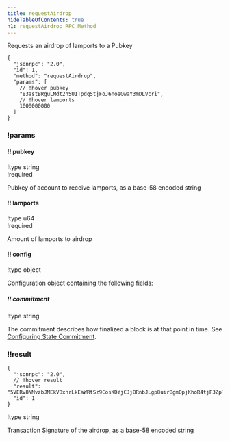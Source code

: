 ```yaml
---
title: requestAirdrop
hideTableOfContents: true
h1: requestAirdrop RPC Method
---
```


Requests an airdrop of lamports to a Pubkey

<APIMethod>

```jsonc !!request with-client
{
  "jsonrpc": "2.0",
  "id": 1,
  "method": "requestAirdrop",
  "params": [
    // !hover pubkey
    "83astBRguLMdt2h5U1Tpdq5tjFoJ6noeGwaY3mDLVcri",
    // !hover lamports
    1000000000
  ]
}
```

### !params

#### !! pubkey

!type string  
!required

Pubkey of account to receive lamports, as a base-58 encoded string

#### !! lamports

!type u64  
!required

Amount of lamports to airdrop

#### !! config

!type object

Configuration object containing the following fields:

##### !! commitment

!type string

The commitment describes how finalized a block is at that point in time. See
[Configuring State Commitment](/docs/rpc#configuring-state-commitment).

### !!result

```jsonc !response
{
  "jsonrpc": "2.0",
  // !hover result
  "result": "5VERv8NMvzbJMEkV8xnrLkEaWRtSz9CosKDYjCJjBRnbJLgp8uirBgmQpjKhoR4tjF3ZpRzrFmBV6UjKdiSZkQUW",
  "id": 1
}
```

!type string

Transaction Signature of the airdrop, as a base-58 encoded string

</APIMethod>
